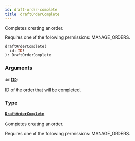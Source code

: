 ```yaml
---
id: draft-order-complete
title: draftOrderComplete
---
```



Completes creating an order. 

Requires one of the following permissions: MANAGE_ORDERS.

```graphql
draftOrderComplete(
  id: ID!
): DraftOrderComplete
```


### Arguments

#### `id` ([`ID`](../../../developer/api-reference/scalars/id))

ID of the order that will be completed.


### Type

#### [`DraftOrderComplete`](../../../developer/api-reference/objects/draft-order-complete) 

Completes creating an order. 

Requires one of the following permissions: MANAGE_ORDERS.




